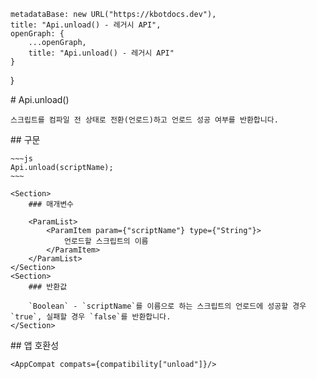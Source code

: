 
    metadataBase: new URL("https://kbotdocs.dev"),
    title: "Api.unload() - 레거시 API",
    openGraph: {
        ...openGraph,
        title: "Api.unload() - 레거시 API"
    }
}

<Section>
    # Api.unload()

    스크립트를 컴파일 전 상태로 전환(언로드)하고 언로드 성공 여부를 반환합니다.
</Section>
<Section>
    ## 구문

    ~~~js
    Api.unload(scriptName);
    ~~~

    <Section>
        ### 매개변수

        <ParamList>
            <ParamItem param={"scriptName"} type={"String"}>
                언로드할 스크립트의 이름
            </ParamItem>
        </ParamList>
    </Section>
    <Section>
        ### 반환값

        `Boolean` - `scriptName`를 이름으로 하는 스크립트의 언로드에 성공할 경우 `true`, 실패할 경우 `false`를 반환합니다.
    </Section>
</Section>
<Section>
    ## 앱 호환성

    <AppCompat compats={compatibility["unload"]}/>
</Section>